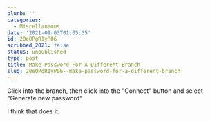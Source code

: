 ```yaml
---
blurb: ''
categories:
  - Miscellaneous
date: '2021-09-03T01:05:35'
id: 20eOPgR1yP06
scrubbed_2021: false
status: unpublished
type: post
title: Make Password For A Different Branch
slug: 20eOPgR1yP06--make-password-for-a-different-branch
---
```


Click into the branch, then click into the "Connect" button and select "Generate new password"

I think that does it.
